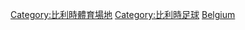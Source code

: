 {{Commonscat|Association football venues in Belgium}}

[[Category:比利時體育場地|Category:比利時體育場地]]
[[Category:比利時足球|Category:比利時足球]]
[[Category:各國足球場|Belgium]]